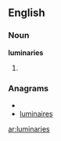 ==English==

===Noun===
'''luminaries'''

# {{plural of|[[luminary]]}}

===Anagrams===
* {{alphagram|aeiilmnrsu}}
* [[luminaires#English|luminaires]]

[[ar:luminaries]]